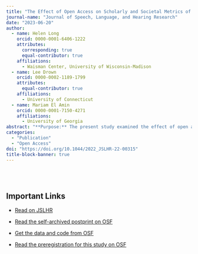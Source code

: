 ```yaml
---
title: "The Effect of Open Access on Scholarly and Societal Metrics of Impact in the ASHA Journals"
journal-name: "Journal of Speech, Language, and Hearing Research"
date: "2023-06-20"
author: 
  - name: Helen Long
    orcid: 0000-0001-6406-1222
    attributes:
      corresponding: true
      equal-contributor: true
    affiliations:
      - Waisman Center, University of Wisconsin-Madison
  - name: Lee Drown
    orcid: 0000-0002-1189-1799
    attributes:
      equal-contributor: true
    affiliations:
      - University of Connecticut
  - name: Mariam El Amin
    orcid: 0000-0001-7150-4271
    affiliations:
      - University of Georgia
abstract: "**Purpose:** The present study examined the effect of open access (OA) status on scholarly and societal metrics of impact (citation counts and altmetric scores, respectively) across manuscripts published in the ASHA Journals.<br>**Method:** 3,419 manuscripts published in four active ASHA journals were grouped across three access statuses based on their availability to the public: Gold OA, Green OA, and Closed Access. Two linear mixed-effects models tested the effects of OA status on citation counts and altmetric scores of manuscripts.<br>**Results:** Both Green OA and Gold OA significantly predicted a 2.70 and 5.21 respective increase in citation counts compared to Closed Access manuscripts (p < .001). Gold OA was estimated to predict a 25.7-point significant increase in altmetric scores (p < .001), but Green OA was only marginally significant (p = 0.068) in predicting a 1.44 increase in altmetric scores relative to Closed Access manuscripts.<br>**Discussion:** CSD research that is fully open receives more online attention and overall, more scientific attention than research that is paywalled or available through Green OA methods. Additional research is needed to understand secondary variables affecting these and other scholarly and societal metrics of impact across studies in CSD. Ongoing support and incentives to reduce the inequities of OA publishing are critical for continued scientific advancement."
categories: 
  - "Publication"
  - "Open Access"
doi: "https://doi.org/10.1044/2022_JSLHR-22-00315"
title-block-banner: true
---
```


\
\

## Important Links

-   [Read on JSLHR](https://doi.org/10.1044/2022_JSLHR-22-00315)

-   [Read the self-archived postprint on OSF](https://osf.io/preprints/osf/2ufte_v1)

-   [Get the data and code from OSF](https://osf.io/927bk/)

-   [Read the preregistration for this study on OSF](https://osf.io/7wnga)
